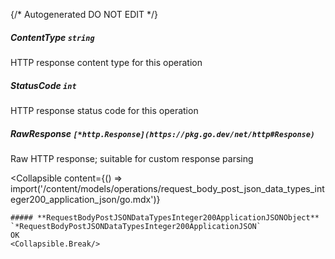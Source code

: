 {/* Autogenerated DO NOT EDIT  */}

##### **ContentType** `string`
HTTP response content type for this operation

##### **StatusCode** `int`
HTTP response status code for this operation

##### **RawResponse** `[*http.Response](https://pkg.go.dev/net/http#Response)`
Raw HTTP response; suitable for custom response parsing

<Collapsible
    content={() => import('/content/models/operations/request_body_post_json_data_types_integer200_application_json/go.mdx')}
>
    ##### **RequestBodyPostJSONDataTypesInteger200ApplicationJSONObject** `*RequestBodyPostJSONDataTypesInteger200ApplicationJSON`
    OK
    <Collapsible.Break/>
</Collapsible>

